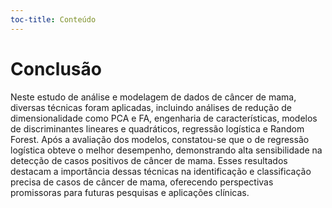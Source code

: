 ```yaml
--- 
toc-title: Conteúdo
---
```


# Conclusão {.unnumbered}

Neste estudo de análise e modelagem de dados de câncer de mama, diversas técnicas foram aplicadas, incluindo análises de redução de dimensionalidade como PCA e FA, engenharia de características, modelos de discriminantes lineares e quadráticos, regressão logística e Random Forest. Após a avaliação dos modelos, constatou-se que o de regressão logística obteve o melhor desempenho, demonstrando alta sensibilidade na detecção de casos positivos de câncer de mama. Esses resultados destacam a importância dessas técnicas na identificação e classificação precisa de casos de câncer de mama, oferecendo perspectivas promissoras para futuras pesquisas e aplicações clínicas.